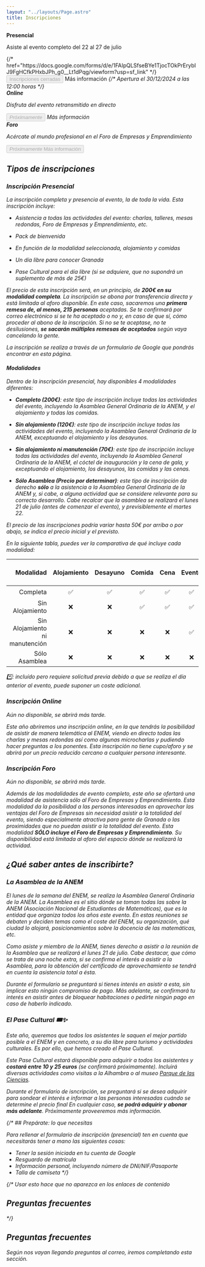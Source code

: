 ```yaml
---
layout: "../layouts/Page.astro"
title: Inscripciones
---
```



<section class="not-prose flex flex-row justify-center items-center text-center py-10 *:px-4 *:max-w-80 flex-1 flex-wrap gap-10 *:bg-clear *:dark:bg-dark *:rounded-lg *:py-4">
  <div>
    <strong class="text-xl">Presencial</strong>
    <p>Asiste al evento completo del 22 al 27 de julio</p>
    {/* href="https://docs.google.com/forms/d/e/1FAIpQLSfseBYe1TjocTOkPrErybIJ9FgHCfkPHxbJPh_g0__Lt1dPqg/viewform?usp=sf_link" */}
    <Button
      disabled
      event="Formulario Inscripción Presencial"
      target="_blank"
    >
      Inscripciones cerradas
    </Button>
    <ButtonOutline href="#inscripción-presencial">
      Más información <i class="i-tabler-arrow-down size-5 -mb-1" />
    </ButtonOutline>
    {/* <em class="text-sm block !mt-2 text-primary-500">
      Apertura el 30/12/2024 a las 12:00 horas
    </em> */}
  </div>
  <div>
    <strong class="text-xl">Online</strong>
    <p>Disfruta del evento retransmitido en directo</p>
    <Button disabled target="_blank">
      <em>Próximamente</em>
    </Button>
    <ButtonOutline href="#inscripción-online">
      Más información <i class="i-tabler-arrow-down size-5 -mb-1" />
    </ButtonOutline>
  </div>
  <div>
    <strong class="text-xl">Foro</strong>
    <p>Acércate al mundo profesional en el Foro de Empresas y Emprendimiento</p>
    <Button disabled target="_blank">
      <em>Próximamente</em>
      <ButtonOutline href="#inscripción-foro">
        Más información <i class="i-tabler-arrow-down size-5 -mb-1" />
      </ButtonOutline>
    </Button>
  </div>
</section>

## Tipos de inscripciones

### Inscripción Presencial

La inscripción completa y presencia al evento, la de toda la vida. Esta
inscripción incluye:

- Asistencia a todas las actividades del evento: charlas, talleres, mesas
  redondas, Foro de Empresas y Emprendimiento, etc.

- Pack de bienvenida

- En función de la modalidad seleccionada, alojamiento y comidas

- Un día libre para conocer Granada

- Pase Cultural para el día libre (si se adquiere, que no supondrá un suplemento
  de más de 25€)

El precio de esta inscripción será, en un principio, de **200€ en su modalidad
completa**. La inscripción se abona por transferencia directa y está limitada al
aforo disponible. En este caso, sacaremos una **primera remesa de, al menos, 215
personas** aceptadas. Se te confirmará por correo electrónico si se te ha
aceptado o no y, en caso de que sí, cómo proceder al abono de la inscripción. Si
no se te aceptase, no te desilusiones, **se sacarán múltiples remesas de
aceptados** según vaya cancelando la gente.

La inscripción se realiza a través de un formulario de Google que pondrás
encontrar en esta página.

#### Modalidades

Dentro de la inscripción presencial, hay disponibles 4 modalidades diferentes:

- **Completo (200€)**: este tipo de inscripción incluye todas las actividades
  del evento, incluyendo la Asamblea General Ordinaria de la ANEM, y el
  alojamiento y todas las comidas.

- **Sin alojamiento (120€)**: este tipo de inscripción incluye todas las
  actividades del evento, incluyendo la Asamblea General Ordinaria de la ANEM,
  exceptuando el alojamiento y los desayunos.

- **Sin alojamiento ni manutención (70€)**: este tipo de inscripción incluye
  todas las actividades del evento, incluyendo la Asamblea General Ordinaria de
  la ANEM, el cóctel de inauguración y la cena de gala, y exceptuando el
  alojamiento, los desayunos, las comidas y las cenas.

- **Sólo Asamblea (_Precio por determinar_)**: este tipo de inscripción da
  derecho **sólo** a la asistencia a la Asamblea General Ordinaria de la ANEM y,
  si cabe, a alguna actividad que se considere relevante para su correcto
  desarrollo. Cabe recalcar que la asamblea se realizará el lunes 21 de julio
  (antes de comenzar el evento), y previsiblemente el martes 22.

_El precio de las inscripciones podría variar hasta 50€ por arriba o por abajo,
se indica el precio inicial y el previsto._

En la siguiente tabla, puedes ver la comparativa de qué incluye cada modalidad:

|                      Modalidad | Alojamiento | Desayuno | Comida | Cena | Evento | Cena de Gala | Cóctel Inaugural | Asamblea |
| -----------------------------: | :---------: | :------: | :----: | :--: | :----: | :----------: | :--------------: | :------: |
|                       Completa |     ✅      |    ✅    |   ✅   |  ✅  |   ✅   |      ✅      |        ✅        |   \*️⃣    |
|                Sin Alojamiento |     ❌      |    ❌    |   ✅   |  ✅  |   ✅   |      ✅      |        ✅        |   \*️⃣    |
| Sin Alojamiento ni manutención |     ❌      |    ❌    |   ❌   |  ❌  |   ✅   |      ✅      |        ✅        |   \*️⃣    |
|                  Sólo Asamblea |     ❌      |    ❌    |   ❌   |  ❌  |   ❌   |      ❌      |        ❌        |    ✅    |

\*️⃣: _incluído pero requiere solicitud previa debido a que se realiza el día
anterior al evento, puede suponer un coste adicional._

### Inscripción Online

_Aún no disponible, se abrirá más tarde._

Este año abriremos una inscripción online, en la que tendrás la posibilidad de
asistir de manera telemática al ENEM, viendo en directo todas las charlas y
mesas redondas así como algunas microcharlas y pudiendo hacer preguntas a los
ponentes. Esta inscripción no tiene cupo/aforo y se abrirá por un precio
reducido cercano a cualquier persona interesante.

### Inscripción Foro

_Aún no disponible, se abrirá más tarde._

Además de las modalidades de evento completo, este año se ofertará una modalidad
de asistencia sólo al Foro de Empresas y Emprendimiento. Esta modalidad da la
posibilidad a las personas interesadas en aprovechar las ventajas del Foro de
Empresas sin necesidad asistir a la totalidad del evento, siendo especialmente
atractiva para gente de Granada o las proximidades que no puedan asistir a la
totalidad del evento. Esta modalidad **SÓLO incluye el Foro de Empresas y
Emprendimiento**. Su disponibilidad está limitada al aforo del espacio dónde se
realizará la actividad.

## ¿Qué saber antes de inscribirte?

### La Asamblea de la ANEM

El lunes de la semana del ENEM, se realiza la Asamblea General Ordinaria de la
ANEM. La Asamblea es el sitio dónde se toman todas las sobre la ANEM (Asociación
Nacional de Estudiantes de Matemáticas), que es la entidad que organiza todos
los años este evento. En estas reuniones se debaten y deciden temas como el
coste del ENEM, su organización, qué ciudad lo alojará, posicionamientos sobre
la docencia de las matemáticas, etc.

Como asiste y miembro de la ANEM, tienes derecho a asistir a la reunión de la
Asamblea que se realizará el lunes 21 de julio. Cabe destacar, que cómo se trata
de una noche extra, si se confirma el interés a asistir a la Asamblea, para la
obtención del certificado de aprovechamiento se tendrá en cuenta la asistencia
total a ésta.

Durante el formulario se preguntará si tienes interés en asistir a esta, sin
implicar esto ningún compromiso de pago. Más adelante, se confirmará tu interés
en asistir antes de bloquear habitaciones o pedirte ningún pago en caso de
haberlo indicado.

### El Pase Cultural 🎟✨

Este año, queremos que todos los asistentes le saquen el mejor partido posible a
el ENEM y en concreto, a su día libre para turismo y actividades culturales. Es
por ello, que hemos creado el _Pase Cultural_.

Este _Pase Cultural_ estará disponible para adquirir a todos los asistentes y
**costará entre 10 y 25 euros** (se confirmará próximamente). Incluirá diversas
actividades como visitas a la Alhambra o al museo
[Parque de las Ciencias](https://www.parqueciencias.com/).

Durante el formulario de isncripción, se preguntará si se desea adquirir para
sondear el interés e informar a las personas interesadas cuándo se determine el
precio final En cualquier caso, **se podrá adquirir y abonar más adelante**.
Próximamente proveeremos más información.

{/* ## Prepárate: lo que necesitas

Para rellenar el formulario de inscripción (presencial) ten en cuenta que
necesitarás tener a mano las siguientes cosas:

- Tener la sesión iniciada en tu cuenta de Google
- Resguardo de matrícula
- Información personal, incluyendo número de DNI/NIF/Pasaporte
- Talla de camiseta */}

{/* Usar esto hace que no aparezca en los enlaces de contenido <h2 id="faq">Preguntas frecuentes</h2> */}
## Preguntas frecuentes

_Según nos vayan llegando preguntas al correo, iremos completando esta sección._
